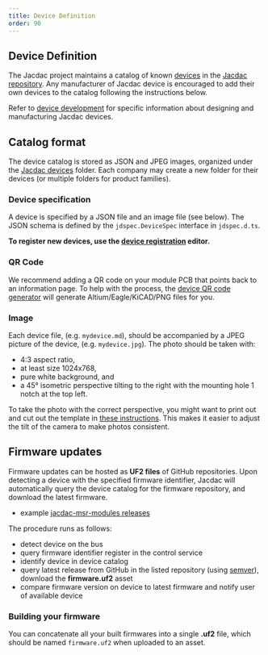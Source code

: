 ```yaml
---
title: Device Definition
order: 90
---
```


## Device Definition

The Jacdac project maintains a catalog of known [devices](/devices/)
in the [Jacdac repository](https://github.com/microsoft/jacdac).
Any manufacturer of Jacdac device is encouraged to add their own devices
to the catalog following the instructions below.

Refer to [device development](/ddk) for specific information about designing and manufacturing Jacdac devices.

## Catalog format

The device catalog is stored as JSON and JPEG images,
organized under the [Jacdac devices](https://github.com/microsoft/jacdac/tree/main/devices) folder.
Each company may create a new folder for their devices (or multiple folders for product families).

### Device specification

A device is specified by a JSON file and an image file (see below).
The JSON schema is defined by the `jdspec.DeviceSpec` interface
in `jdspec.d.ts`.

**To register new devices, use the [device registration](/tools/device-registration/) editor.**

<RandomGenerator firmware={true} />

### QR Code

We recommend adding a QR code on your module PCB that points back to an information page. To help with the process,
the [device QR code generator](/tools/device-qr-code/) will generate Altium/Eagle/KiCAD/PNG files for you.

### Image

Each device file, (e.g. `mydevice.md`), should be accompanied by a JPEG picture of the device, (e.g. `mydevice.jpg`). The photo should be taken with:

-   4:3 aspect ratio,
-   at least size 1024x768,
-   pure white background, and 
-   a 45° isometric perspective tilting to the right with the mounting hole 1 notch at the top left.

To take the photo with the correct perspective, you might want to print out and cut out the template in [these instructions](src/pages/ddk/design/jacdac-device-photo-template.pdf). This makes it easier to adjust the tilt of the camera to make photos consistent. 

## Firmware updates

Firmware updates can be hosted as **UF2 files** of GitHub repositories.
Upon detecting a device with the specified firmware identifier,
Jacdac will automatically query the device catalog for the firmware repository, and download the latest firmware.

-   example [jacdac-msr-modules releases](https://github.com/microsoft/jacdac-msr-modules/tree/main/dist)

The procedure runs as follows:

-   detect device on the bus
-   query firmware identifier register in the control service
-   identify device in device catalog
-   query latest release from GitHub in the listed repository (using [semver](https://semver.org/)), download the **firmware.uf2** asset
-   compare firmware version on device to latest firmware and notify user of available device

### Building your firmware

You can concatenate all your built firmwares into a single **.uf2** file,
which should be named `firmware.uf2` when uploaded to an asset.
